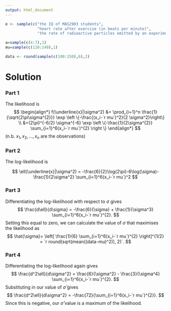 ```yaml
---
output: html_document
---
```


```r
e <- sample(c("the IQ of MAS2903 students",
              "heart rate after exercise (in beats per minute)",
              "the rate of radioactive particles emitted by an experiment (in particles per second)"), 1)

a=sample(c(4:7),1)
mu=sample(c(120:140),1)

data <- round(sample(c(100:150),6),2)
```

Solution
========

### Part 1

The likelihood is
$$
\begin{align*}
f(\underline{x}|\sigma^2) &= \prod_{i=1}^n \frac{1}{\sqrt{2\pi\sigma^{2}}}
\exp \left \{-\frac{(x_i-`r mu`)^2}{2 \sigma^2}\right\} \\
&=(2\pi)^{-6/2} \sigma^{-6} \exp \left \{-\frac{1}{2\sigma^{2}} \sum_{i=1}^6(x_i-`r mu`)^{2} \right \}
\end{align*}
$$
(n.b. $x_1, x_2, \ldots, x_n$ are the observations)

### Part 2

The log-likelihood is

$$
\ell(\underline{x}|\sigma^2) 
= -\frac{6}{2}\log(2\pi)-6\log(\sigma)- \frac{1}{2\sigma^2} \sum_{i=1}^6(x_i-`r  mu`)^2
$$


### Part 3

Differentiating the log-likelihood with respect to $\sigma$ gives
$$
\frac{d\ell}{d\sigma} = -\frac{6}{\sigma} + \frac{1}{\sigma^3} \sum_{i=1}^6(x_i-`r mu`)^{2}.
$$
Setting this equal to zero, we can calculate the value of $\sigma$ that maximises the likelihood as
$$
\hat{\sigma}= \left[ \frac{1}{6} \sum_{i=1}^6(x_i-`r mu`)^{2} \right]^{1/2}
= `r round(sqrt(mean((data-mu)^2)), 2)`.
$$

### Part 4

Differentiating the log-likelihood again gives
$$
\frac{d^2\ell}{d\sigma^2} = \frac{6}{\sigma^2} - \frac{3}{\sigma^4} \sum_{i=1}^6(x_i-`r mu`)^{2}.
$$
Substituting in our value of $\hat{\sigma}$ gives
$$
\frac{d^2\ell}{d\sigma^2} =  -\frac{72}{\sum_{i=1}^6(x_i-`r mu`)^{2}}.
$$
Since this is negative, our $\hat{\sigma}$ value is a maximum of the likelihood.